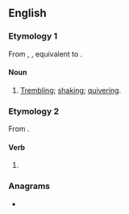 ==English==

===Etymology 1===
From {{etyl|enm|en}} {{m|enm|*beverynge}}, {{m|enm|beuerynge}}, equivalent to {{suffix|bever|ing|lang=en}}.

====Noun====
{{en-noun|-}}

# [[trembling|Trembling]]; [[shaking]]; [[quivering]].

===Etymology 2===
From {{suffix|bever|ing|lang=en}}.

====Verb====
{{head|en|present participle}}

# {{present participle of|bever|lang=en|nocat=1}}

===Anagrams===
* {{anagrams|en|Bergevin}}